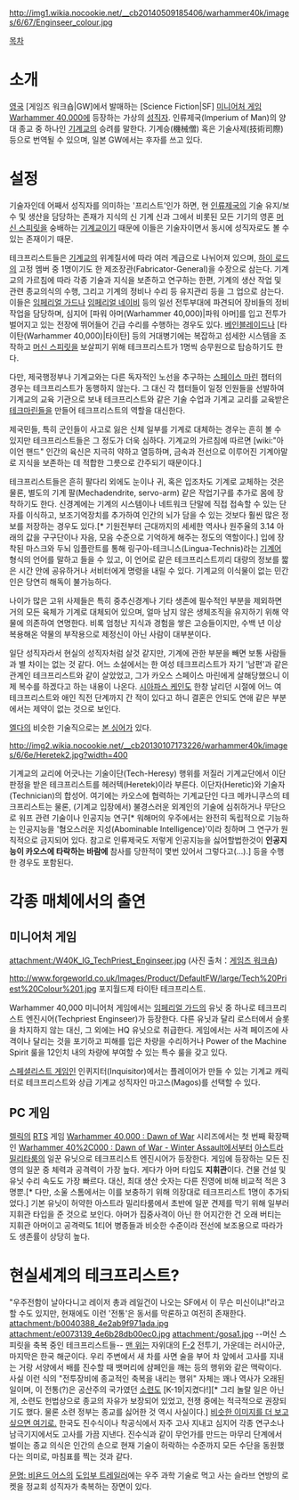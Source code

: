 {{{+1 '''Techpriest'''}}}

http://img1.wikia.nocookie.net/__cb20140509185406/warhammer40k/images/6/67/Enginseer_colour.jpg

[[목차]]
= 소개 =
[[영국]] [게임즈 워크숍|GW]에서 발매하는 [Science Fiction|SF] [[미니어처 게임]] [[Warhammer 40,000]]에 등장하는 가상의 [[성직자]]. 인류제국(Imperium of Man)의 양대 종교 중 하나인 [[기계교]]의 승려를 말한다. 기계승(機械僧) 혹은 기술사제(技術司際) 등으로 번역될 수 있으며, 일본 GW에서는 후자를 쓰고 있다.


= 설정 =
기술자인데 어째서 성직자를 의미하는 '프리스트'인가 하면, 현 [[인류제국]]의 기술 유지/보수 및 생산을 담당하는 존재가 지식의 신 기계 신과 그에서 비롯된 모든 기기의 영혼 [[머신 스피릿]]을 숭배하는 [[기계교]]이기 때문에 이들은 기술자이면서 동시에 성직자로도 볼 수 있는 존재이기 때문.

테크프리스트들은 [[기계교]]의 위계질서에 따라 여러 계급으로 나뉘어져 있으며, [[하이 로드]]의 고정 멤버 중 1명이기도 한 제조장관(Fabricator-General)을 수장으로 삼는다. 기계교의 가르침에 따라 각종 기술과 지식을 보존하고 연구하는 한편, 기계의 생산 작업 및 관련 종교의식의 수행, 그리고 기계의 정비나 수리 등 유지관리 등을 그 업으로 삼는다. 이들은 [[임페리얼 가드]]나 [[임페리얼 네이비]] 등의 일선 전투부대에 파견되어 장비들의 정비작업을 담당하며, 심지어 [파워 아머(Warhammer 40,000)|파워 아머]를 입고 전투가 벌어지고 있는 전장에 뛰어들어 긴급 수리를 수행하는 경우도 있다. [[베인블레이드]]나 [타이탄(Warhammer 40,000)|타이탄] 등의 거대병기에는 복잡하고 섬세한 시스템을 조작하고 [[머신 스피릿]]을 보살피기 위해 테크프리스트가 1명씩 승무원으로 탑승하기도 한다.

다만, 제국행정부나 기계교와는 다른 독자적인 노선을 추구하는 [[스페이스 마린]] 챕터의 경우는 테크프리스트가 동행하지 않는다. 그 대신 각 챕터들이 일정 인원들을 선발하여 기계교의 교육 기관으로 보내 테크프리스트와 같은 기술 수업과 기계교 교리를 교육받은 [[테크마린]]들을 만들어 테크프리스트의 역할을 대신한다.

제국민들, 특히 군인들이 사고로 잃은 신체 일부를 기계로 대체하는 경우는 흔히 볼 수 있지만 테크프리스트들은 그 정도가 더욱 심하다. 기계교의 가르침에 따르면 [wiki:"아이언 핸드" 인간의 육신은 지극히 약하고 열등하며, 금속과 전선으로 이루어진 기계야말로 지식을 보존하는 데 적합한 그릇으로 간주되기 때문이다.]

테크프리스트들은 흔히 팔다리 외에도 눈이나 귀, 혹은 입조차도 기계로 교체하는 것은 물론, 별도의 기계 팔(Mechadendrite, servo-arm) 같은 작업기구를 추가로 몸에 장착하기도 한다. 신경계에는 기계의 시스템이나 네트워크 단말에 직접 접속할 수 있는 단자를 이식하고, 보조기억장치를 추가하여 인간의 뇌가 담을 수 있는 것보다 훨씬 많은 정보를 저장하는 경우도 있다.[* 기원전부터 근대까지의 세세한 역사나 원주율의 3.14 아래의 값을 구구단이나 자음, 모음 수준으로 기억하게 해주는 정도의 역할이다.] 입에 장착된 마스크와 두뇌 임플란트를 통해 링구아-테크니스(Lingua-Technis)라는 [[기계어]] 형식의 언어를 말하고 들을 수 있고, 이 언어로 같은 테크프리스트끼리 대량의 정보를 짧은 시간 안에 공유하거나 서비터에게 명령을 내릴 수 있다. 기계교의 이식물이 없는 민간인은 당연히 해독이 불가능하다.

나이가 많은 고위 사제들은 특히 중추신경계나 기타 생존에 필수적인 부분을 제외하면 거의 모든 육체가 기계로 대체되어 있으며, 얼마 남지 않은 생체조직을 유지하기 위해 약물에 의존하여 연명한다. 비록 엄청난 지식과 경험을 쌓은 고승들이지만, 수백 년 이상 복용해온 약물의 부작용으로 제정신이 아닌 사람이 대부분이다.

일단 성직자라서 현실의 성직자처럼 살것 같지만, 기계에 관한 부분을 빼면 보통 사람들과 별 차이는 없는 것 같다. 어느 소설에서는 한 여성 테크프리스트가 자기 '남편'과 같은 관계인 테크프리스트와 같이 살았었고, 그가 카오스 스페이스 마린에게 살해당했으니 이제 복수를 하겠다고 하는 내용이 나온다. [[시아파스 케인]]도 한창 날리던 시절에 어느 여 테크프리스트와 애인 직전 단계까지 간 적이 있다고 하니 결혼은 안되도 연애 같은 부분에서는 제약이 없는 것으로 보인다.

[[엘다]]의 비슷한 기술직으로는 [[본 싱어]]가 있다.

http://img2.wikia.nocookie.net/__cb20130107173226/warhammer40k/images/6/6e/Heretek2.jpg?width=400

기계교의 교리에 어긋나는 기술이단(Tech-Heresy) 행위를 저질러 기계교단에서 이단 판정을 받은 테크프리스트를 헤러텍(Heretek)이라 부른다. 이단자(Heretic)와 기술자(Technician)의 합성어. 여기에는 카오스에 협력하는 기계교단인 다크 메카니쿠스의 테크프리스트는 물론, (기계교 입장에서) 불경스러운 외계인의 기술에 심취하거나 무단으로 워프 관련 기술이나 인공지능 연구[* 워해머의 우주에서는 완전히 독립적으로 기능하는 인공지능을 '혐오스러운 지성(Abominable Intelligence)'이라 칭하며 그 연구가 원칙적으로 금지되어 있다. 참고로 인류제국도 저렇게 인공지능을 싫어할법한것이 '''인공지능이 카오스에 타락하는 바람에''' 참사를 당한적이 몇번 있어서 그렇다고(...).] 등을 수행한 경우도 포함된다.


= 각종 매체에서의 출연 =
== 미니어처 게임 ==
attachment:/W40K_IG_TechPriest_Enginseer.jpg
(사진 출처：[http://www.games-workshop.com 게임즈 워크숍])

http://www.forgeworld.co.uk/Images/Product/DefaultFW/large/Tech%20Priest%20Colour%201.jpg
포지월드제 타이탄 테크프리스트.

Warhammer 40,000 미니어처 게임에서는 [[임페리얼 가드]]의 유닛 중 하나로 테크프리스트 엔진시어(Techpriest Enginseer)가 등장한다. 다른 유닛과 달리 로스터에서 슬롯을 차지하지 않는 대신, 그 외에는 HQ 유닛으로 취급한다. 게임에서는 사격 페이즈에 사격이나 달리는 것을 포기하고 피해를 입은 차량을 수리하거나 Power of the Machine Spirit 룰을 12인치 내의 차량에 부여할 수 있는 특수 룰을 갖고 있다.

[[스페셜리스트 게임]]인 인퀴지터(Inquisitor)에서는 플레이어가 만들 수 있는 기계교 캐릭터로 테크프리스트와 상급 기계교 성직자인 마고스(Magos)를 선택할 수 있다.
== PC 게임 ==
[[렐릭]]의 [[RTS]] 게임 [[Warhammer 40,000 : Dawn of War]] 시리즈에서는 첫 번째 확장팩인 [[Warhammer 40%2C000 : Dawn of War - Winter Assault]]에서부터 [[아스트라 밀리타룸]]의 일꾼 유닛으로 테크프리스트 엔진시어가 등장한다. 게임에 등장하는 모든 진영의 일꾼 중 체력과 공격력이 가장 높다. 게다가 아머 타입도 '''지휘관'''이다. 건물 건설 및 유닛 수리 속도도 가장 빠르다. 대신, 최대 생산 숫자는 다른 진영에 비해 비교적 적은 3명뿐.[* 다만, 소울 스톰에서는 이를 보충하기 위해 의장대로 테크프리스트 1명이 추가되었다.] 기본 유닛이 허약한 아스트라 밀리타룸에서 초반에 일꾼 견제를 막기 위해 일부러 지휘관 타입을 준 것으로 보인다. 아머가 집중사격이 아닌 한 어지간한 건 오래 버티는 지휘관 아머이고 공격력도 1티어 병종들과 비슷한 수준이라 전선에 보조용으로 따라가도 생존률이 상당히 높다.


= 현실세계의 테크프리스트? =
"우주전함이 날아다니고 레이저 총과 레일건이 나오는 SF에서 이 무슨 미신이냐!"라고 할 수도 있지만, 현재에도 이런 '전통'은 동서를 막론하고 여전히 존재한다.
attachment:/b0040388_4e2ab9f971ada.jpg
attachment:/e0073139_4e6b28db00ec0.jpg
attachment:/gosa1.jpg
--머신 스피릿을 축복 중인 테크프리스트들--
[http://bemil.chosun.com/nbrd/gallery/view.html?b_bbs_id=10044&num=29323 맨 위는] 자위대의 [[F-2]] 전투기, 가운데는 러시아군, 마지막은 한국 해군이다. 우리 주변에서 새 차를 사면 술을 부어 차 앞에서 고사를 지내는 거랑 서양에서 배를 진수할 때 뱃머리에 샴페인을 깨는 등의 행위와 같은 맥락이다. 사실 이런 식의 "전투장비에 종교적인 축복을 내리는 행위" 자체는 꽤나 역사가 오래된 일이며, 이 전통(?)은 공산주의 국가였던 [[소련]]도 [K-19|지켰다!][* 그리 놀랄 일은 아닌게, 소련도 헌법상으로 종교의 자유가 보장되어 있었고, 전쟁 중에는 적극적으로 권장되기도 했다. 물론 소련 정부는 종교를 싫어한 것 역시 사실이다.] [http://rhddud.egloos.com/3229431 비슷한 이미지를 더 보고 싶으면 여기로.] 한국도 진수식이나 착공식에서 자주 고사 지내고 심지어 각종 연구소나 남극기지에서도 고사를 가끔 지낸다. 진수식과 같이 무언가를 만드는 마무리 단계에서 벌이는 종교 의식은 인간의 손으로 현재 기술이 허락하는 수준까지 모든 수단을 동원했다는 의미로, 마침표를 찍는 것과 같다.

[[문명: 비욘드 어스]]의 [https://www.youtube.com/watch?v=Nc89IaktFDI#t=1m29s 도입부 트레일러]에는 우주 과학 기술로 먹고 사는 슬라브 연방의 로켓을 정교회 성직자가 축복하는 장면이 있다. 
